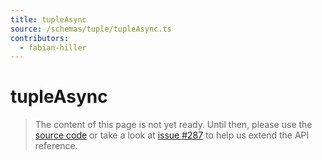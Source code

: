 ```yaml
---
title: tupleAsync
source: /schemas/tuple/tupleAsync.ts
contributors:
  - fabian-hiller
---
```


# tupleAsync

> The content of this page is not yet ready. Until then, please use the [source code](https://github.com/fabian-hiller/valibot/blob/main/library/src/schemas/tuple/tupleAsync.ts) or take a look at [issue #287](https://github.com/fabian-hiller/valibot/issues/287) to help us extend the API reference.
